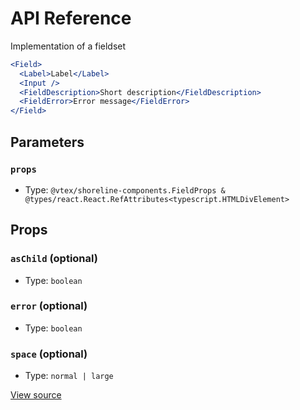 # API Reference

Implementation of a fieldset

```jsx
<Field>
  <Label>Label</Label>
  <Input />
  <FieldDescription>Short description</FieldDescription>
  <FieldError>Error message</FieldError>
</Field>
```

## Parameters

### `props`

- Type: `@vtex/shoreline-components.FieldProps & @types/react.React.RefAttributes<typescript.HTMLDivElement>`

## Props

### `asChild` (optional)

- Type: `boolean`

### `error` (optional)

- Type: `boolean`

### `space` (optional)

- Type: `normal | large`

[View source](https://github.com/vtex/shoreline/blob/f1cab4293/packages/components/src/field/field.tsx#L18)
